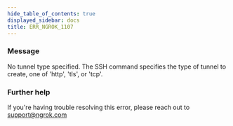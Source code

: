 ```yaml
---
hide_table_of_contents: true
displayed_sidebar: docs
title: ERR_NGROK_1107
---
```


### Message

No tunnel type specified. The SSH command specifies the type of tunnel to create, one of 'http', 'tls', or 'tcp'.

### Further help

If you're having trouble resolving this error, please reach out to [support@ngrok.com](mailto:support@ngrok.com?subject=Help%20with%20ERR_NGROK_1107)
